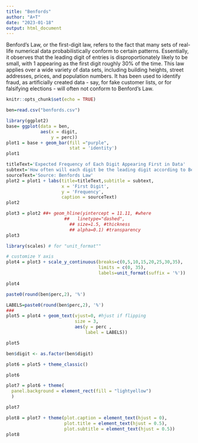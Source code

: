 ```yaml
---
title: "Benfords"
author: "A+T"
date: "2023-01-18"
output: html_document
---
```


Benford’s Law, or the first-digit law, refers to the fact that many sets of real-life numerical data probabilistically conform to certain patterns. Essentially, it observes that the leading digit of entries is disproportionately likely to be small, with 1 appearing as the first digit roughly 30% of the time. This law applies over a wide variety of data sets, including building heights, street addresses, prices, and population numbers. It has been used to identify fraud, as artificially created data - say, for fake customer lists, or for falsifying elections - will often not conform to Benford’s Law. 

```r
knitr::opts_chunk$set(echo = TRUE)
```


```r
ben=read.csv("benfords.csv")
```


```r
library(ggplot2)
base= ggplot(data = ben,
             aes(x = digit,
                 y = perc))
plot1 = base + geom_bar(fill ="purple",
                        stat = 'identity') 
plot1
```

```r
titleText='Expected Frequency of Each Digit Appearing First in Data'
subtext='How often will each digit be the leading digit according to Benford?'
sourceText='Source: Benfords Law'
plot2 = plot1 + labs(title=titleText,subtitle = subtext,
                     x = 'First Digit',
                     y = 'Frequency',
                     caption = sourceText)
plot2
```
```r
plot3 = plot2 ##+ geom_hline(yintercept = 11.11, #where
                      ##   linetype="dashed",
                        ## size=1.5, #thickness
                        ## alpha=0.1) #transparency
plot3
```
```r
library(scales) # for "unit_format""

# customize Y axis
plot4 = plot3 + scale_y_continuous(breaks=c(0,5,10,15,20,25,30,35),
                                   limits = c(0, 35),
                                   labels=unit_format(suffix = '%'))

plot4
```

```r
paste0(round(ben$perc,2), '%')

LABELS=paste0(round(ben$perc,2), '%')
###
plot5 = plot4 + geom_text(vjust=0, #hjust if flipping
                          size = 3,
                          aes(y = perc ,
                              label = LABELS))

plot5
```

```r
ben$digit <- as.factor(ben$digit)
```

```r
plot6 = plot5 + theme_classic()

plot6
```

```r
plot7 = plot6 + theme(
  panel.background = element_rect(fill = "lightyellow")
  )

plot7
```
```r
plot8 = plot7 + theme(plot.caption = element_text(hjust = 0),
                      plot.title = element_text(hjust = 0.5),
                      plot.subtitle = element_text(hjust = 0.5))
plot8
```

